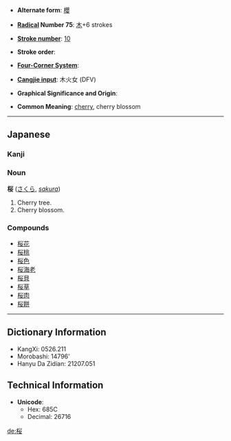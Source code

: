 * '''Alternate form''': [[櫻]]

* '''[[Wiktionary:Chinese radical index| Radical]] Number 75''': [[Wiktionary:Chinese radical index 木|木]]+6 strokes

* '''[[Wiktionary:Chinese total strokes index|Stroke number]]''': [[Wiktionary:Chinese total strokes index 10|10]]

* '''Stroke order''': 

* '''[[Wiktionary:Chinese four corner index|Four-Corner System]]''': 

* '''[[Wiktionary:Chinese Cangjie index|Cangjie input]]''': 木火女 (DFV)

* '''Graphical Significance and Origin''': 

* '''Common Meaning''': [[cherry]], cherry blossom

----

== Japanese ==
=== Kanji ===
{{kanji|
|[[おう]] ([[ō]]), [[よう]] ([[yō]])
|[[さくら]] ([[sakura]])}}

=== Noun ===
'''桜''' ([[さくら]], ''[[sakura]]'')
# Cherry tree.
# Cherry blossom.

===Compounds===
*[[桜花]]
*[[桜桃]]
*[[桜色]]
*[[桜海老]]
*[[桜貝]]
*[[桜草]]
*[[桜肉]]
*[[桜餅]]

----

== Dictionary Information ==

* KangXi: 0526.211
* Morobashi: 14796'
* Hanyu Da Zidian: 21207.051

== Technical Information ==

* '''Unicode''':
** Hex: 685C
** Decimal: 26716

[[de:桜]]